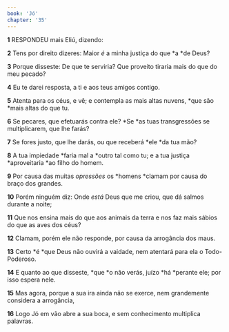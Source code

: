 ```yaml
---
book: 'Jó'
chapter: '35'
---
```


**1** RESPONDEU mais Eliú, dizendo:

**2** Tens por direito dizeres: Maior _é_ a minha justiça do que *a *de Deus?

**3** Porque disseste: De que te serviria? Que proveito tiraria mais do que do meu pecado?

**4** Eu te darei resposta, a ti e aos teus amigos contigo.

**5** Atenta para os céus, e vê; e contempla as mais altas nuvens, *que são *mais altas do que tu.

**6** Se pecares, que efetuarás contra ele? *Se *as tuas transgressões se multiplicarem, que lhe farás?

**7** Se fores justo, que lhe darás, ou que receberá *ele *da tua mão?

**8** A tua impiedade *faria mal a *outro tal como tu; e a tua justiça *aproveitaria *ao filho do homem.

**9** Por causa das muitas _opressões_ os *homens *clamam por causa do braço dos grandes.

**10** Porém ninguém diz: Onde _está_ Deus que me criou, que dá salmos durante a noite;

**11** Que nos ensina mais do que aos animais da terra e nos faz mais sábios do que as aves dos céus?

**12** Clamam, porém ele não responde, por causa da arrogância dos maus.

**13** Certo *é *que Deus não ouvirá a vaidade, nem atentará para ela o Todo-Poderoso.

**14** E quanto ao que disseste, *que *o não verás, juízo *há *perante ele; por isso espera nele.

**15** Mas agora, porque a sua ira ainda não se exerce, nem grandemente considera a arrogância,

**16** Logo Jó em vão abre a sua boca, e sem conhecimento multiplica palavras.
